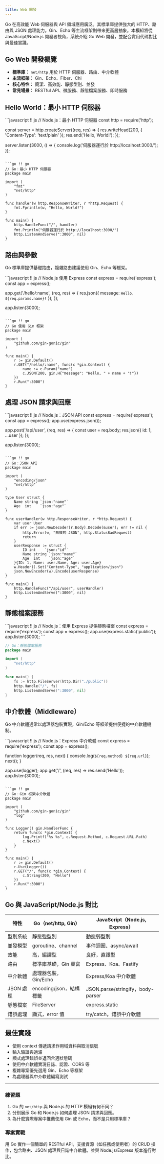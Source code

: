```yaml
---
title: Web 開發
---
```


Go 在高效能 Web 伺服器與 API 領域應用廣泛。其標準庫提供強大的 HTTP、路由與 JSON 處理能力，Gin、Echo 等主流框架則帶來更高層抽象。本模組將從 JavaScript/Node.js 開發者視角，系統介紹 Go Web 開發，並配合實用代碼對比與最佳實踐。

## Go Web 開發概覽

- **標準庫：** `net/http` 用於 HTTP 伺服器、路由、中介軟體
- **主流框架：** Gin、Echo、Fiber、Chi
- **核心特性：** 簡潔、高效能、靜態型別、並發
- **常見場景：** RESTful API、微服務、靜態檔案服務、即時服務

## Hello World：最小 HTTP 伺服器

<UniversalEditor title="Hello World Web 伺服器" compare={true}>
```javascript !! js
// Node.js：最小 HTTP 伺服器
const http = require('http');

const server = http.createServer((req, res) => {
  res.writeHead(200, { 'Content-Type': 'text/plain' });
  res.end('Hello, World!');
});

server.listen(3000, () => {
  console.log('伺服器運行於 http://localhost:3000/');
});
```

```go !! go
// Go：最小 HTTP 伺服器
package main

import (
	"fmt"
	"net/http"
)

func handler(w http.ResponseWriter, r *http.Request) {
	fmt.Fprintln(w, "Hello, World!")
}

func main() {
	http.HandleFunc("/", handler)
	fmt.Println("伺服器運行於 http://localhost:3000/")
	http.ListenAndServe(":3000", nil)
}
```
</UniversalEditor>

## 路由與參數

Go 標準庫提供基礎路由，複雜路由建議使用 Gin、Echo 等框架。

<UniversalEditor title="路由範例" compare={true}>
```javascript !! js
// Node.js 使用 Express
const express = require('express');
const app = express();

app.get('/hello/:name', (req, res) => {
  res.json({ message: `Hello, ${req.params.name}!` });
});

app.listen(3000);
```

```go !! go
// Go 使用 Gin 框架
package main

import (
	"github.com/gin-gonic/gin"
)

func main() {
	r := gin.Default()
	r.GET("/hello/:name", func(c *gin.Context) {
		name := c.Param("name")
		c.JSON(200, gin.H{"message": "Hello, " + name + "!"})
	})
	r.Run(":3000")
}
```
</UniversalEditor>

## 處理 JSON 請求與回應

<UniversalEditor title="JSON API 範例" compare={true}>
```javascript !! js
// Node.js：JSON API
const express = require('express');
const app = express();
app.use(express.json());

app.post('/api/user', (req, res) => {
  const user = req.body;
  res.json({ id: 1, ...user });
});

app.listen(3000);
```

```go !! go
// Go：JSON API
package main

import (
	"encoding/json"
	"net/http"
)

type User struct {
	Name string `json:"name"`
	Age  int    `json:"age"`
}

func userHandler(w http.ResponseWriter, r *http.Request) {
	var user User
	if err := json.NewDecoder(r.Body).Decode(&user); err != nil {
		http.Error(w, "無效的 JSON", http.StatusBadRequest)
		return
	}
	userResponse := struct {
		ID int    `json:"id"`
		Name string `json:"name"`
		Age  int    `json:"age"`
	}{ID: 1, Name: user.Name, Age: user.Age}
	w.Header().Set("Content-Type", "application/json")
	json.NewEncoder(w).Encode(userResponse)
}

func main() {
	http.HandleFunc("/api/user", userHandler)
	http.ListenAndServe(":3000", nil)
}
```
</UniversalEditor>

## 靜態檔案服務

<UniversalEditor title="靜態檔案服務" compare={true}>
```javascript !! js
// Node.js：使用 Express 提供靜態檔案
const express = require('express');
const app = express();
app.use(express.static('public'));
app.listen(3000);
```

```go !! go
// Go：靜態檔案服務
package main

import (
	"net/http"
)

func main() {
	fs := http.FileServer(http.Dir("./public"))
	http.Handle("/", fs)
	http.ListenAndServe(":3000", nil)
}
```
</UniversalEditor>

## 中介軟體（Middleware）

Go 中介軟體通常以處理器包裝實現，Gin/Echo 等框架提供便捷的中介軟體機制。

<UniversalEditor title="中介軟體範例" compare={true}>
```javascript !! js
// Node.js：Express 中介軟體
const express = require('express');
const app = express();

function logger(req, res, next) {
  console.log(`${req.method} ${req.url}`);
  next();
}

app.use(logger);
app.get('/', (req, res) => res.send('Hello'));
app.listen(3000);
```

```go !! go
// Go：Gin 框架中介軟體
package main

import (
	"github.com/gin-gonic/gin"
	"log"
)

func Logger() gin.HandlerFunc {
	return func(c *gin.Context) {
		log.Printf("%s %s", c.Request.Method, c.Request.URL.Path)
		c.Next()
	}
}

func main() {
	r := gin.Default()
	r.Use(Logger())
	r.GET("/", func(c *gin.Context) {
		c.String(200, "Hello")
	})
	r.Run(":3000")
}
```
</UniversalEditor>

## Go 與 JavaScript/Node.js 對比

| 特性         | Go（net/http, Gin）         | JavaScript（Node.js, Express） |
|--------------|-----------------------------|-------------------------------|
| 型別系統     | 靜態強型別                  | 動態弱型別                    |
| 並發模型     | goroutine、channel          | 事件迴圈、async/await         |
| 效能         | 高，編譯型                  | 良好，直譯型                  |
| 路由         | 標準庫基礎，Gin 豐富         | Express、Koa、Fastify          |
| 中介軟體     | 處理器包裝，Gin/Echo        | Express/Koa 中介軟體           |
| JSON 處理    | encoding/json，結構標籤      | JSON.parse/stringify，body-parser |
| 靜態檔案     | FileServer                  | express.static                 |
| 錯誤處理     | 顯式，error 值              | try/catch，錯誤中介軟體        |

## 最佳實踐

- 使用 context 傳遞請求作用域資料與取消信號
- 輸入驗證與過濾
- 顯式處理錯誤並返回合適狀態碼
- 使用中介軟體實現日誌、認證、CORS 等
- 複雜專案優先選用 Gin、Echo 等框架
- 為處理器與中介軟體編寫測試

---

### 練習題
1. Go 的 `net/http` 與 Node.js 的 HTTP 模組有何不同？
2. 分別展示 Go 和 Node.js 如何處理 JSON 請求與回應。
3. 為什麼實際專案中推薦使用 Gin 或 Echo，而不是只用標準庫？

### 專案實戰
用 Go 實作一個簡單的 RESTful API，支援資源（如任務或使用者）的 CRUD 操作，包含路由、JSON 處理與日誌中介軟體。並與 Node.js/Express 版本進行對比。
